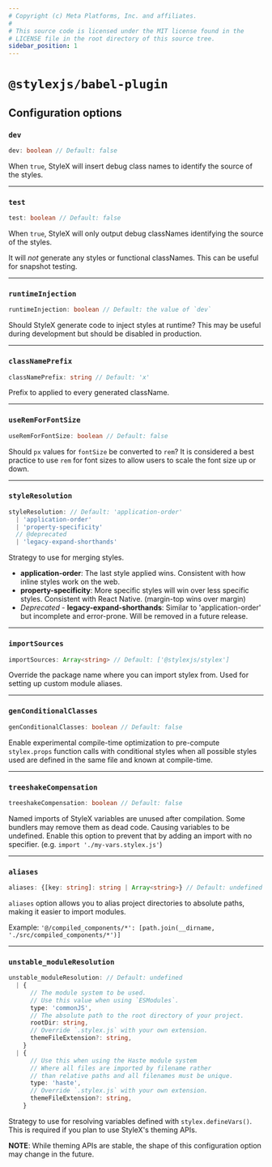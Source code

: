 ```yaml
---
# Copyright (c) Meta Platforms, Inc. and affiliates.
#
# This source code is licensed under the MIT license found in the
# LICENSE file in the root directory of this source tree.
sidebar_position: 1
---
```


# `@stylexjs/babel-plugin`

## Configuration options

### `dev`

```ts
dev: boolean // Default: false
```

When `true`, StyleX will insert debug class names to identify the source of the styles.

<hr />

### `test`

```ts
test: boolean // Default: false
```

When `true`, StyleX will only output debug classNames identifying the
source of the styles.

It will *not* generate any styles or functional classNames.
This can be useful for snapshot testing.

<hr />

### `runtimeInjection`

```ts
runtimeInjection: boolean // Default: the value of `dev`
```

Should StyleX generate code to inject styles at runtime?
This may be useful during development but should be disabled in production.

<hr />

### `classNamePrefix`

```ts
classNamePrefix: string // Default: 'x'
```

Prefix to applied to every generated className.

<hr />

### `useRemForFontSize`

```ts
useRemForFontSize: boolean // Default: false
```

Should `px` values for `fontSize` be converted to `rem`?
It is considered a best practice to use `rem` for font sizes to allow
users to scale the font size up or down.

<hr />

### `styleResolution`

```ts
styleResolution: // Default: 'application-order'
  | 'application-order'
  | 'property-specificity'
  // @deprecated
  | 'legacy-expand-shorthands'
```

Strategy to use for merging styles.
- **application-order**: The last style applied wins. Consistent with how
  inline styles work on the web.
- **property-specificity**: More specific styles will win over less specific
  styles. Consistent with React Native. (margin-top wins over margin)
- *Deprecated* - **legacy-expand-shorthands**: Similar to 'application-order'
  but incomplete and error-prone. Will be removed in a future release.

<hr />

### `importSources`

```ts
importSources: Array<string> // Default: ['@stylexjs/stylex']
```

Override the package name where you can import stylex from.
Used for setting up custom module aliases.

<hr />

### `genConditionalClasses`

```ts
genConditionalClasses: boolean // Default: false
```

Enable experimental compile-time optimization to pre-compute
`stylex.props` function calls with conditional styles when all
possible styles used are defined in the same file and known
at compile-time.

<hr />

### `treeshakeCompensation`

```ts
treeshakeCompensation: boolean // Default: false
```

Named imports of StyleX variables are unused after compilation.
Some bundlers may remove them as dead code. Causing variables to be undefined.
Enable this option to prevent that by adding an import with no specifier.
(e.g. `import './my-vars.stylex.js'`)

<hr />

### `aliases`

```ts
aliases: {[key: string]: string | Array<string>} // Default: undefined
```

`aliases` option allows you to alias project directories to absolute paths, making it easier to import modules. 

Example: `'@/compiled_components/*': [path.join(__dirname, './src/compiled_components/*')]`

<hr />

### `unstable_moduleResolution`

```ts
unstable_moduleResolution: // Default: undefined
  | {
      // The module system to be used.
      // Use this value when using `ESModules`.
      type: 'commonJS',
      // The absolute path to the root directory of your project.
      rootDir: string,
      // Override `.stylex.js` with your own extension.
      themeFileExtension?: string,
    }
  | {
      // Use this when using the Haste module system
      // Where all files are imported by filename rather
      // than relative paths and all filenames must be unique.
      type: 'haste',
      // Override `.stylex.js` with your own extension.
      themeFileExtension?: string,
    }
```

Strategy to use for resolving variables defined with `stylex.defineVars()`.
This is required if you plan to use StyleX's theming APIs.

**NOTE**: While theming APIs are stable, the shape of this configuration option
may change in the future.
